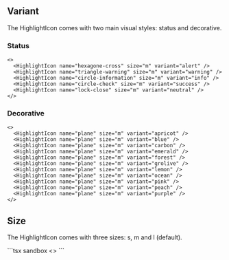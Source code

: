 
## Variant

The HighlightIcon comes with two main visual styles: status and decorative.

### Status

<Preview>
  <HighlightIcon name="hexagone-cross" size="m" variant="alert" />
  <HighlightIcon name="triangle-warning" size="m" variant="warning" />
  <HighlightIcon name="circle-information" size="m" variant="info" />
  <HighlightIcon name="circle-check" size="m" variant="success" />
  <HighlightIcon name="lock-close" size="m" variant="neutral" />
</Preview>

```tsx sandbox
<>
  <HighlightIcon name="hexagone-cross" size="m" variant="alert" />
  <HighlightIcon name="triangle-warning" size="m" variant="warning" />
  <HighlightIcon name="circle-information" size="m" variant="info" />
  <HighlightIcon name="circle-check" size="m" variant="success" />
  <HighlightIcon name="lock-close" size="m" variant="neutral" />
</>
```

### Decorative

<Preview>
  <HighlightIcon name="plane" size="m" variant="apricot" />
  <HighlightIcon name="plane" size="m" variant="blue" />
  <HighlightIcon name="plane" size="m" variant="carbon" />
  <HighlightIcon name="plane" size="m" variant="emerald" />
  <HighlightIcon name="plane" size="m" variant="forest" />
  <HighlightIcon name="plane" size="m" variant="grolive" />
  <HighlightIcon name="plane" size="m" variant="lemon" />
  <HighlightIcon name="plane" size="m" variant="ocean" />
  <HighlightIcon name="plane" size="m" variant="pink" />
  <HighlightIcon name="plane" size="m" variant="peach" />
  <HighlightIcon name="plane" size="m" variant="purple" />
</Preview>

```tsx sandbox
<>
  <HighlightIcon name="plane" size="m" variant="apricot" />
  <HighlightIcon name="plane" size="m" variant="blue" />
  <HighlightIcon name="plane" size="m" variant="carbon" />
  <HighlightIcon name="plane" size="m" variant="emerald" />
  <HighlightIcon name="plane" size="m" variant="forest" />
  <HighlightIcon name="plane" size="m" variant="grolive" />
  <HighlightIcon name="plane" size="m" variant="lemon" />
  <HighlightIcon name="plane" size="m" variant="ocean" />
  <HighlightIcon name="plane" size="m" variant="pink" />
  <HighlightIcon name="plane" size="m" variant="peach" />
  <HighlightIcon name="plane" size="m" variant="purple" />
</>
```

## Size

The HighlightIcon comes with three sizes: s, m and l (default).

<Preview>
  <HighlightIcon name="circle-information" size="s" variant="info" />
  <HighlightIcon name="circle-information" size="m" variant="info" />
  <HighlightIcon name="circle-information" size="l" variant="info" />
</Preview>
```tsx sandbox
<>
  <HighlightIcon name="circle-information" size="s" variant="info" />
  <HighlightIcon name="circle-information" size="m" variant="info" />
  <HighlightIcon name="circle-information" size="l" variant="info" />
</>
```
